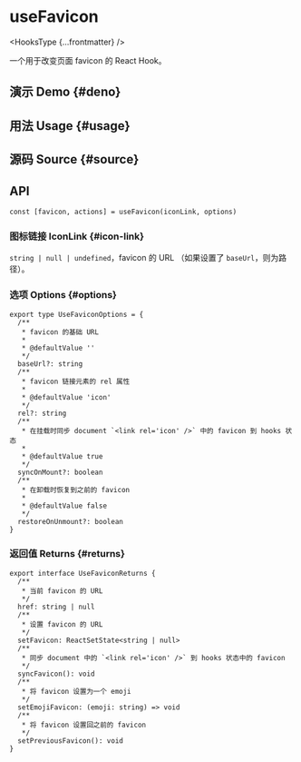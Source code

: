 # useFavicon


<HooksType {...frontmatter} />

一个用于改变页面 favicon 的 React Hook。

## 演示 Demo \{#deno}


<App />

## 用法 Usage \{#usage}



## 源码 Source \{#source}


<Source />

## API

```tsx
const [favicon, actions] = useFavicon(iconLink, options)
```

### 图标链接 IconLink \{#icon-link}

`string | null | undefined`，favicon 的 URL （如果设置了 `baseUrl`，则为路径）。

### 选项 Options \{#options}

```tsx
export type UseFaviconOptions = {
  /**
   * favicon 的基础 URL
   *
   * @defaultValue ''
   */
  baseUrl?: string
  /**
   * favicon 链接元素的 rel 属性
   *
   * @defaultValue 'icon'
   */
  rel?: string
  /**
   * 在挂载时同步 document `<link rel='icon' />` 中的 favicon 到 hooks 状态
   *
   * @defaultValue true
   */
  syncOnMount?: boolean
  /**
   * 在卸载时恢复到之前的 favicon
   *
   * @defaultValue false
   */
  restoreOnUnmount?: boolean
}
```

### 返回值 Returns \{#returns}

```tsx
export interface UseFaviconReturns {
  /**
   * 当前 favicon 的 URL
   */
  href: string | null
  /**
   * 设置 favicon 的 URL
   */
  setFavicon: ReactSetState<string | null>
  /**
   * 同步 document 中的 `<link rel='icon' />` 到 hooks 状态中的 favicon
   */
  syncFavicon(): void
  /**
   * 将 favicon 设置为一个 emoji
   */
  setEmojiFavicon: (emoji: string) => void
  /**
   * 将 favicon 设置回之前的 favicon
   */
  setPreviousFavicon(): void
}
```
